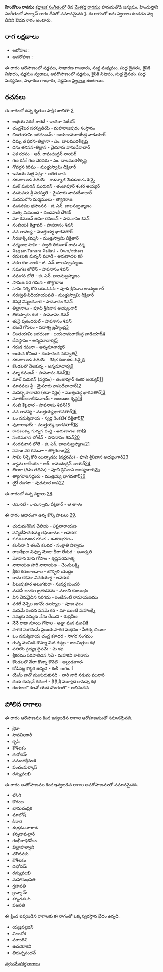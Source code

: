 {{Infobox ragam
	| name          	= హిండొలం
	| synonym	    	= 
	| mela          	= 
	| chakra        	= 
	| janaka        	= 
	| type          	= ఔడవ
	| arohanam      	= {{svaraC|S|G2|M1|D1|N2|S'}} 
	| avarohanam    	= {{svaraC|S'|N2|D1|M1|G2|S}}
	| jeeva         	=
	| chhaya        	=
	| nyasa         	=
	| vishesha      	= 
	| equivalent  		= మల్కాస్
}}
{{కర్ణాటక సంగీత రాగాలు}}
'''హిండొలం రాగము''' [[కర్ణాటక సంగీతం]]లో 8వ [[మేళకర్త రాగము]] హనుమతోడి జన్యము.  హిందుస్తానీ సంగీతంలో మల్కాస్ రాగం దీనితో సమానమైనది [https://karnatik.com/hcragatable.shtml]. ఈ రాగంలో ఐదు స్వరాలు ఉండడం వల్ల దీనిని ఔడవ రాగం అంటారు.


==రాగ లక్షణాలు==


* ఆరోహణ : {{svaraC|S|G2|M1|D1|N2|S'}} 
* అవరోహణ : {{svaraC|S'|N2|D1|M1|G2|S}}

ఈ రాగం ఆరోహణంలో షడ్జమం, సాధారణ గాంధారం, సుద్ద మధ్యమం, సుద్ద దైవతం, కైసికి నిషాదం, షడ్జమం [[స్వరాలు]], అవరోహణంలో షడ్జమం, కైసికి నిషాదం, సుద్ద దైవతం, సుద్ద మధ్యమం, సాధారణ గాంధారం, షడ్జమం [[స్వరాలు]] ఉంటాయి.

==రచనలు==
ఈ రాగంలో ఉన్న కృతుల పాక్షిక జాబితా [https://github.com/ssrihari/ragavardhini/blob/master/ragas/kritis.psv]
* అభయ వరదే శారదే - ఇందిరా నటేశన్
* చంద్రశేఖర సరస్వతియే - మహారాజపురం సంస్థానం
* చింతయామి జగదంబమ్ - జయచామరాజేంద్ర వాడియార్
* ధిమ్న త ధిరన-తిల్లానా - ఎం. బాలమురళీకృష్ణ
* ధను తననన-తిల్లాన - మైసూరు వాసుదేవాచార్
* ఎక రదనం - ఆర్. రామచంద్రన్ నాయర్
* గణ రసికే గణ వెరవరు - ఎం. బాలమురళీకృష్ణ
* గోవర్ధన గిరిషం - ముత్తుస్వామి దీక్షితార్
* ఇమయ మలై పెట్రా - లలిత దాస
* కరుణాలయ నిధియే - శామ్యూల్ వేదనయగం పిళ్ళై
* మల్ మరుగన్ మురుగన్ - తంజావూర్ శంకర అయ్యర్
* మమవతు శ్రీ సరస్వతి - మైసూరు వాసుదేవాచార్
* మనసులొని మర్మములు - త్యాగరాజ
* మనవకుల భహునన - జి. ఎన్. బాలసుబ్రహ్మణం
* మత్సి మిఘుంద - దండపాణి దేశికర్
* మా రమణన్ ఉమా రమణన్ - పాపనాసం శివన్
* నంబియక్ కెత్తావర్ - పాపనాసం శివన్
* నవ లావణ్య - ముత్తయ్య భాగవతార్
* నీరజాక్సి కమ్మసి - ముత్తుస్వామి దీక్షితార్
* పద్మనాభ పాహి - స్వాతి తిరునాళ్ రామ వర్మ
* Ragam Tanam Pallavi - Own/others
* రమణుకు మన్నన్ మూడి - అరుణాచల కవి
* సకల కళా వాణి - జి. ఎన్. బాలసుబ్రహ్మణం
* సమగణ లోలేన్ - పాపనాసం శివన్
* సమగన లోలె - జి. ఎన్. బాలసుబ్రహ్మణం
* సామజ వర గమన - త్యాగరాజ
* సామి నిన్నె కోరి యుననను - పూచి శ్రీనివాస అయ్యంగార్
* సరస్వతి విధియాయువతి - ముత్తుస్వామి దీక్షితార్
* శివనై నిన్నందవార - పాపనాసం శివన్
* తిల్లానాలు - పూచి శ్రీనివాస అయ్యంగార్
* తిరుప్పారం కుర - పాపనాసం శివన్
* తునై పురందరుల్ - పాపనాసం శివన్
* భజనే గోపలం - సదాశ్వ బ్రహ్మేంద్ర[http://www.karnatik.com/c1054.shtml]
* చింతయామి జగదంబా - జయచామరాజేంద్ర వాడియార్[http://www.karnatik.com/c1451.shtml]
* దేవస్థానం - అన్నమాచార్య[http://www.karnatik.com/c2453.shtml]
* గరుడ గమనా - అన్నమాచార్య[http://www.karnatik.com/c3291.shtml]
* ఆయన గోవింద - దయానంద సరస్వతి[http://www.karnatik.com/c2945.shtml]
* కరుణాలయ నిధియే - దేషిక వినాశకం పిళ్ళై[http://www.karnatik.com/c1270.shtml]
* కొండలలొ నెలకున్న - అన్నమాచార్య[http://www.karnatik.com/c1569.shtml]
* మ్మా రమణన్ - పాపనాసం శివన్[http://www.karnatik.com/c1343.shtml]
* మాళ్ మరుగన్ (వర్ధనం) - తంజావూర్ శంకర అయ్యర్[http://www.karnatik.com/c2953.shtml]
* మావవతు శ్రీ - మైసూరు వాసుదేవాచార్[http://www.karnatik.com/c1172.shtml]
* మనర్చి పానాదిర (తనా వర్ణం) - ముత్తయ్య భాగవతార్[http://www.karnatik.com/c2116.shtml]
* మాతర్ం కాటిడువాయ్ - అంబుజం కృష్ణ[http://www.karnatik.com/c1469.shtml]
* నంబి కేట్టవార - పాపనాసం శివన్[http://www.karnatik.com/c1320.shtml]
* నవ లావన్య - ముత్తయ్య భాగవతార్[http://www.karnatik.com/c2071.shtml]
* ఓం నమశ్శివాయ - స్వర్ణ వెంకటేశ దీక్షితార్[http://www.karnatik.com/c1175.shtml]
* పురారాథయే - ముత్తయ్య భాగవతార్[http://www.karnatik.com/c1961.shtml]
* రావణుక్కు మన్నన మద్ది - అరుణాచల కవి[http://www.karnatik.com/c1318.shtml]
* సంగమగాన లోలేన్ - పాపనాసం శివన్[http://www.karnatik.com/c1034.shtml]
* సంగమగాన లోలె - జి. ఎన్. బాలసుబ్రహ్మణం[http://www.karnatik.com/c1115.shtml]
* సహజ వర గమనాా - త్యాగరాజ[http://www.karnatik.com/c1036.shtml]
* సామి నిన్నె కోరి యిన్నాడను (వర్ణనమ్) - పూచి శ్రీనివాస అయ్యంగార్[http://www.karnatik.com/c3259.shtml]
* శ్యామ కాలేబరం - ఆర్. రామచంద్రన్ నాయర్[http://www.karnatik.com/c3133.shtml]
* తిలకా (ధీమ్ తధీమ్) - పూచి శ్రీనివాస అయ్యంగార్[http://www.karnatik.com/c3235.shtml]
* త్యాగరాజసద్గురు - ముత్తయ్య భాగవతార్[http://www.karnatik.com/c2138.shtml]
* యైే రంగనా - పురమార దాస[http://www.karnatik.com/c1050.shtml]

ఈ రాగంలో ఉన్న వర్ణాలు [http://www.carnatica.in/kriti/varnamlist.htm].
* రమనవే - రామస్వామి దీక్షితార్ - త తాళం

ఈ రాగం ఆధారంగా ఉన్న కొన్ని పాటలు [http://rksanka.tripod.com/music/rslist.html].
* చుదువుచేసిన చెలియ - విప్రనారాయణ
* సన్నిదేహిచకుమ్మ రఘురాము - లవకుశ
* సమాజవతార గమన - శంకరాభరణం
* కలసినా నీ తలపే కలవర - సంక్రాతి నిశ్వాసం
* రాజశేఖరా నిప్పూ మోజు తీరా లేదుర - అనార్కలి
* మోహన రూప గోపాల - కృష్ణపరమాత్మ
* నారాయణ హరి నారాయణ - చెంచులక్ష్మి
* శ్రీకర కరుణాలవాల - బొబ్బిలి యుద్దం
* రామ కథనూ వినరయ్యా - లవకుశ
* పిలువుకూర అలుగకురా - సువర్ణ సుందరి
* మనసే అందల బ్రతడవనం - మాంచి కుటుంభం
* విన వెనువైచిన సరిగమ - ఇంటినంటి రామాయణము
* పగలే వెన్నెల జగమే ఉయ్యాల - పూజ ఫలం
* మనమే నందన వనమె కద - మా యింటి మహాలక్ష్మి
* నమ్మకు నమ్మకు నేను రేయిని - రుద్రవీణ
* నేనే రాధా నూయి గోపాల - అత్తా మన మనచీకే
* సాగర సంగమమే ప్రణయ సాగర మథనం - సీతక్క చిలుకా
* ఓం నమశ్శివాయ చంద్ర కళాధర - సాగర సంగమం
* గున్న మామిడి కొమ్మా మిద గుట్లు - బలమిత్రుల కథ
* పతియే ప్రత్యక్ష దైవమే - మె కధ
* శ్రీకరము పరిపాలిచన నిదె - మహాకవి కాళిదాసు
* కొండలలొ నేలా కొన్నా కొనేటి - అల్లుడుగారు
* కోడిపెట్ట కొట్టగ ఉన్నది - కులీ ంగం. 1
* యెమ్ వానో ముసురుకునది - నారి నారి నడుమ మురారి
* దయ చుప్పవే గదదా! - శ్రీ శ్రీ శ్రీ మర్యాద రామన్న కథ
* రంగులలొ కలవో యెద పొంగలలొ - అభినందన




==పోలిన రాగాలు==
ఈ రాగం ఆరోహణము కింద ఇవ్వబడిన రాగాల ఆరోహణముతో సమానమైనది.
* క్రెటా
* సాననిలకారీ
* కృపి
* కౌశీలకం
* దభోదమ్
* సమంతశ్రీమణి
* పంచంమల్కాస్
* రమ్యముఖి

ఈ రాగం అవరోహణము కింద ఇవ్వబడిన రాగాల అవరోహణముతో సమానమైనది.
* లొంగి
* కౌరంజ
* భానుచంద్రిక
* మాలోష్
* కినారి
* రుద్రఘంటారావ
* కన్నదామల్లార్
* గంభీరాభిడోలం
* ఖిల్లాహత్వాని
* మౌజీవకం
* కౌశీలకం
* దభోదమ్
* రమ్యముఖి
* మహాసుఖవతి
* గ్రహపతి
* క్రాన్కామ్
* కన్నడశలవి
* పఅరితి

ఈ క్రింద ఇవ్వబడిన రాగాలకు ఈ రాగంతో ఒక్క స్వరస్థాన భేదం ఉన్నది.
* యజ్హవల్లభన్
* విదాశోక
* వరాంగిని
* ఉదయారవి
* తిరుచ్చనందన్



[[వర్గం:మేళకర్త రాగాలు]]